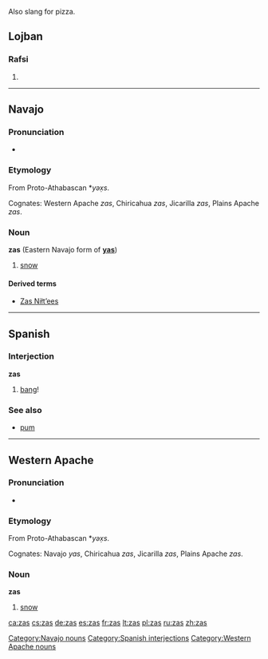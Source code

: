 
Also slang for pizza.


==Lojban==

===Rafsi===
{{jbo-rafsi}}

# {{rafsi of|zasni}}

----

==Navajo==
{{wikipedia|lang=nv}}

===Pronunciation===
* {{IPA|[zàs]|lang=nv}}

===Etymology===
From Proto-Athabascan *''yəx̣s''.

Cognates: Western Apache ''zas'', Chiricahua ''zas'', Jicarilla ''zas'', Plains Apache ''zas''.

===Noun===
'''zas''' (Eastern Navajo form of '''[[yas]]''')

# [[snow]]

====Derived terms====
*[[Zas Niłtʼees]]

[[Category:Navajo nouns]]

----

==Spanish==

===Interjection===
'''zas'''

# [[bang]]!

===See also===
* [[pum]]

[[Category:Spanish interjections]]

----

==Western Apache==

===Pronunciation===
* {{IPA|[zàs]|lang=apw}}

===Etymology===

From Proto-Athabascan *''yəx̣s''.

Cognates: Navajo ''yas'', Chiricahua ''zas'', Jicarilla ''zas'', Plains Apache ''zas''.

===Noun===
'''zas'''

# [[snow]]

[[Category:Western Apache nouns]]

[[ca:zas]]
[[cs:zas]]
[[de:zas]]
[[es:zas]]
[[fr:zas]]
[[lt:zas]]
[[pl:zas]]
[[ru:zas]]
[[zh:zas]]